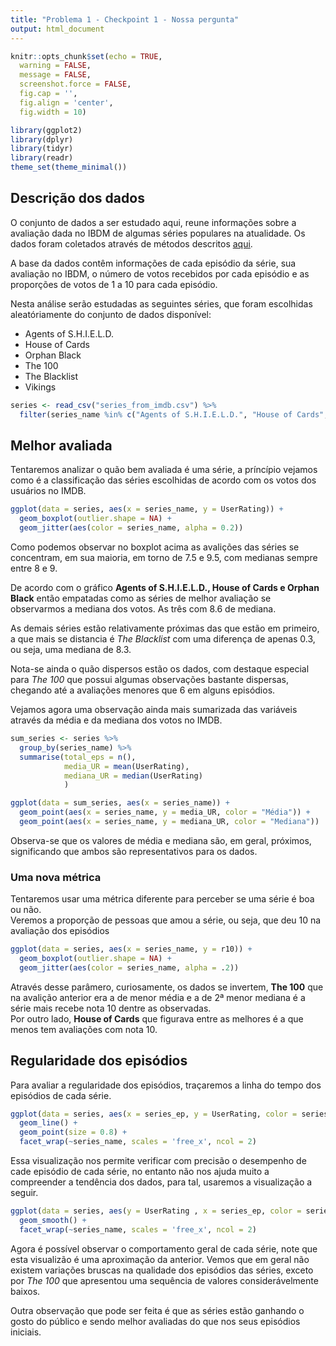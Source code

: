 ```yaml
---
title: "Problema 1 - Checkpoint 1 - Nossa pergunta"
output: html_document
---
```


```r
knitr::opts_chunk$set(echo = TRUE,
  warning = FALSE,
  message = FALSE,
  screenshot.force = FALSE,
  fig.cap = '',
  fig.align = 'center',
  fig.width = 10)
```

```r
library(ggplot2)
library(dplyr)
library(tidyr)
library(readr)
theme_set(theme_minimal())
```

## Descrição dos dados  
O conjunto de dados a ser estudado aqui, reune informações sobre a avaliação dada no IBDM de algumas séries populares na atualidade. Os dados foram coletados através de métodos descritos [aqui](https://github.com/nazareno/imdb-series).  

A base da dados contêm informações de cada episódio da série, sua avaliação no IBDM, o número de votos recebidos por cada episódio e as proporções de votos de 1 a 10 para cada episódio.

Nesta análise serão estudadas as seguintes séries, que foram escolhidas aleatóriamente do conjunto de dados disponível: 

* Agents of S.H.I.E.L.D.
* House of Cards
* Orphan Black
* The 100
* The Blacklist
* Vikings  

```r
series <- read_csv("series_from_imdb.csv") %>% 
  filter(series_name %in% c("Agents of S.H.I.E.L.D.", "House of Cards", "Orphan Black", "The 100", "The Blacklist", "Vikings"))
```

## Melhor avaliada  
Tentaremos analizar o quão bem avaliada é uma série, a príncípio vejamos como é a classificação das séries escolhidas de acordo com os votos dos usuários no IMDB.  

```r
ggplot(data = series, aes(x = series_name, y = UserRating)) + 
  geom_boxplot(outlier.shape = NA) +
  geom_jitter(aes(color = series_name, alpha = 0.2)) 
```
  
Como podemos observar no boxplot acima as avalições das séries se concentram, em sua maioria, em torno de 7.5 e 9.5, com medianas sempre entre 8 e 9.  

De acordo com o gráfico __Agents of S.H.I.E.L.D., House of Cards e Orphan Black__ então empatadas como as séries de melhor avaliação se observarmos a mediana dos votos. As três com 8.6 de mediana.  

As demais séries estão relativamente próximas das que estão em primeiro, a que mais se distancia é _The Blacklist_ com uma diferença de apenas 0.3, ou seja, uma mediana de 8.3.

Nota-se ainda o quão dispersos estão os dados, com destaque especial para _The 100_ que possui algumas observações bastante dispersas, chegando até a avaliações menores que 6 em alguns episódios.

Vejamos agora uma observação ainda mais sumarizada das variáveis através da média e da mediana dos votos no IMDB.  
```r
sum_series <- series %>%
  group_by(series_name) %>%
  summarise(total_eps = n(),
            media_UR = mean(UserRating),
            mediana_UR = median(UserRating)
            )

ggplot(data = sum_series, aes(x = series_name)) +
  geom_point(aes(x = series_name, y = media_UR, color = "Média")) +
  geom_point(aes(x = series_name, y = mediana_UR, color = "Mediana"))

```

Observa-se que os valores de média e mediana são, em geral, próximos, significando que ambos são representativos para os dados.

### Uma nova métrica  
Tentaremos usar uma métrica diferente para perceber se uma série é boa ou não.  
Veremos a proporção de pessoas que amou a série, ou seja, que deu 10 na avaliação dos episódios

```r
ggplot(data = series, aes(x = series_name, y = r10)) +
  geom_boxplot(outlier.shape = NA) +
  geom_jitter(aes(color = series_name, alpha = .2))
```
Através desse parâmero, curiosamente, os dados se invertem, __The 100__ que na avalição anterior era a de menor média e a de 2ª menor mediana é a série mais recebe nota 10 dentre as observadas.  
Por outro lado, __House of Cards__ que figurava entre as melhores é a que menos tem avaliações com nota 10.  

## Regularidade dos episódios

Para avaliar a regularidade dos episódios, traçaremos a linha do tempo dos episódios de cada série.  
```r
ggplot(data = series, aes(x = series_ep, y = UserRating, color = series_name)) +
  geom_line() + 
  geom_point(size = 0.8) + 
  facet_wrap(~series_name, scales = 'free_x', ncol = 2)
```
Essa visualização nos permite verificar com precisão o desempenho de cade episódio de cada série, no entanto não nos ajuda muito a compreender a tendência dos dados, para tal, usaremos a visualização a seguir.  

```r
ggplot(data = series, aes(y = UserRating , x = series_ep, color = series_name)) +
  geom_smooth() +
  facet_wrap(~series_name, scales = 'free_x', ncol = 2)
```

Agora é possível observar o comportamento geral de cada série, note que esta visualizão é uma aproximação da anterior. Vemos que em geral não existem variações bruscas na qualidade dos episódios das séries, exceto por _The 100_ que apresentou uma sequência de valores considerávelmente baixos.

Outra observação que pode ser feita é que as séries estão ganhando o gosto do público e sendo melhor avaliadas do que nos seus episódios iniciais.

